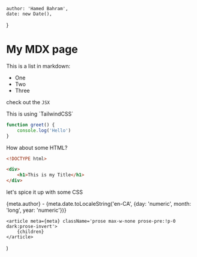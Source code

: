 
    author: 'Hamed Bahram',
    date: new Date(),
}

# My MDX page

<Hello name={meta.author} />

This is a list in markdown:

-   One
-   Two
-   Three

check out the `JSX`

<div className='text-gray-400 bg-rose-200 w-1/2 p-4 my-4 rounded'>This is using `TailwindCSS`</div>

```js
function greet() {
    console.log('Hello')
}
```

How about some HTML?

```html
<!DOCTYPE html>

<div>
    <h1>This is my Title</h1>
</div>
```

let's spice it up with some CSS

{meta.author} - {meta.date.toLocaleString('en-CA', {day: 'numeric', month: 'long', year: 'numeric'})}

    <article meta={meta} className='prose max-w-none prose-pre:!p-0 dark:prose-invert'>
        {children}
    </article>
)
